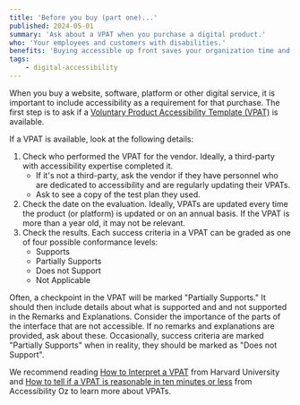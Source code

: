 ```yaml
---
title: 'Before you buy (part one)...'
published: 2024-05-01
summary: 'Ask about a VPAT when you purchase a digital product.'
who: 'Your employees and customers with disabilities.'
benefits: 'Buying accessible up front saves your organization time and money in the long run.'
tags:
    - digital-accessibility
---
```


When you buy a website, software, platform or other digital service, it is important to include accessibility as a requirement for that purchase. The first step is to ask if a [Voluntary Product Accessibility Template (VPAT)](https://www.itic.org/policy/accessibility/vpat) is available.

If a VPAT is available, look at the following details:
1. Check who performed the VPAT for the vendor. Ideally, a third-party with accessibility expertise completed it.
    - If it's not a third-party, ask the vendor if they have personnel who are dedicated to accessibility and are regularly updating their VPATs.
    - Ask to see a copy of the test plan they used.
2. Check the date on the evaluation. Ideally, VPATs are updated every time the product (or platform) is updated or on an annual basis. If the VPAT is more than a year old, it may not be relevant.
3. Check the results. Each success criteria in a VPAT can be graded as one of four possible conformance levels:
    - Supports
    - Partially Supports
    - Does not Support
    - Not Applicable

Often, a checkpoint in the VPAT will be marked "Partially Supports." It should then include details about what is supported and and not supported in the Remarks and Explanations.  Consider the importance of the parts of the interface that are not accessible. If no remarks and explanations are provided, ask about these. Occasionally, success criteria are marked "Partially Supports" when in reality, they should be marked as "Does not Support".

We recommend reading [How to Interpret a VPAT](https://accessibility.huit.harvard.edu/interpret-vpat) from Harvard University and [How to tell if a VPAT is reasonable in ten minutes or less](https://www.accessibilityoz.com/2019/09/how-to-read-a-vpat/) from Accessibility Oz to learn more about VPATs.
